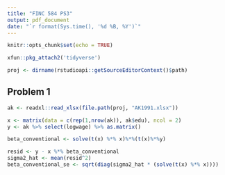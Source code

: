 ```yaml
---
title: "FINC 584 PS3"
output: pdf_document
date: "`r format(Sys.time(), '%d %B, %Y')`"
---
```


```r
knitr::opts_chunk$set(echo = TRUE)

xfun::pkg_attach2('tidyverse')

proj <- dirname(rstudioapi::getSourceEditorContext()$path)
```

## Problem 1


```r

ak <- readxl::read_xlsx(file.path(proj, "AK1991.xlsx"))

x <- matrix(data = c(rep(1,nrow(ak)), ak$edu), ncol = 2)
y <- ak %>% select(logwage) %>% as.matrix()

beta_conventional <- solve(t(x) %*% x)%*%(t(x)%*%y)

resid <- y - x %*% beta_conventional
sigma2_hat <- mean(resid^2)
beta_conventional_se <- sqrt(diag(sigma2_hat * (solve(t(x) %*% x))))

```

